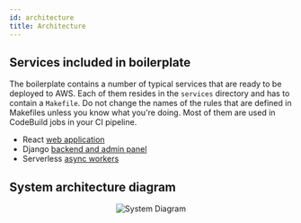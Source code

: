 ```yaml
---
id: architecture
title: Architecture
---
```



## Services included in boilerplate

The boilerplate contains a number of typical services that are ready to be deployed to AWS.
Each of them resides in the `services` directory and has to contain a `Makefile`. Do not change the names of the rules
that are defined in Makefiles unless you know what you're doing. Most of them are used in CodeBuild jobs in your CI
pipeline.

- React [web application](/services/webapp)
- Django [backend and admin panel](/services/backend)
- Serverless [async workers](/services/workers)

## System architecture diagram

<p align="center">
  <img src={useBaseUrl("img/system-diagram-v1.png")} alt="System Diagram" />
</p>
